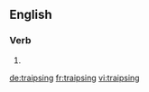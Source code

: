 
==English==

===Verb===
{{head|en}}

# {{present participle of|traipse}}

[[de:traipsing]]
[[fr:traipsing]]
[[vi:traipsing]]